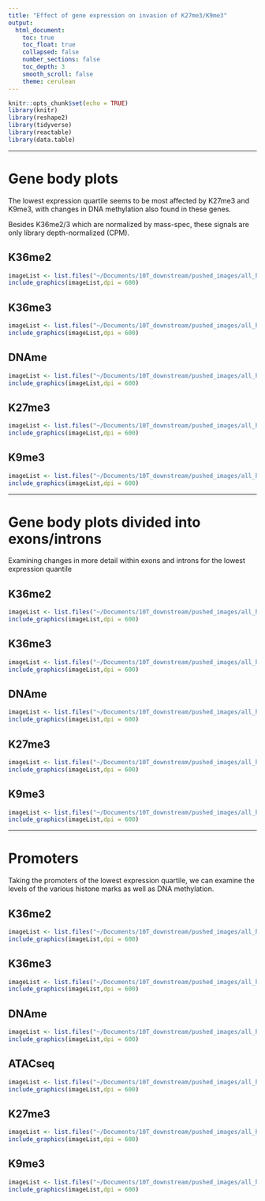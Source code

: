 ```yaml
---
title: "Effect of gene expression on invasion of K27me3/K9me3"
output:
  html_document:
    toc: true
    toc_float: true
    collapsed: false
    number_sections: false
    toc_depth: 3
    smooth_scroll: false
    theme: cerulean
---
```


```r
knitr::opts_chunk$set(echo = TRUE)
library(knitr)
library(reshape2)
library(tidyverse)
library(reactable)
library(data.table)
```

---

# Gene body plots {.tabset}

The lowest expression quartile seems to be most affected by K27me3 and K9me3, with changes in DNA methylation also found in these genes.

Besides K36me2/3 which are normalized by mass-spec, these signals are only library depth-normalized (CPM). 

## K36me2
```r
imageList <- list.files("~/Documents/10T_downstream/pushed_images/all_histone_marks/gene_body_plots/K36me2", pattern= "*.png", full.names=T)
include_graphics(imageList,dpi = 600)
```

## K36me3
```r
imageList <- list.files("~/Documents/10T_downstream/pushed_images/all_histone_marks/gene_body_plots/K36me3", pattern= "*.png", full.names=T)
include_graphics(imageList,dpi = 600)
```

## DNAme
```r
imageList <- list.files("~/Documents/10T_downstream/pushed_images/all_histone_marks/gene_body_plots/DNAme", pattern= "*.png", full.names=T)
include_graphics(imageList,dpi = 600)
```

## K27me3
```r
imageList <- list.files("~/Documents/10T_downstream/pushed_images/all_histone_marks/gene_body_plots/K27me3", pattern= "*.png", full.names=T)
include_graphics(imageList,dpi = 600)
```

## K9me3
```r
imageList <- list.files("~/Documents/10T_downstream/pushed_images/all_histone_marks/gene_body_plots/K9me3", pattern= "*.png", full.names=T)
include_graphics(imageList,dpi = 600)
```

---

# Gene body plots divided into exons/introns {.tabset}

Examining changes in more detail within exons and introns for the lowest expression quantile

## K36me2
```r
imageList <- list.files("~/Documents/10T_downstream/pushed_images/all_histone_marks/first_quantile_exon_intron/K36me2", pattern= "*.png", full.names=T)
include_graphics(imageList,dpi = 600)
```

## K36me3
```r
imageList <- list.files("~/Documents/10T_downstream/pushed_images/all_histone_marks/first_quantile_exon_intron/K36me3", pattern= "*.png", full.names=T)
include_graphics(imageList,dpi = 600)
```

## DNAme
```r
imageList <- list.files("~/Documents/10T_downstream/pushed_images/all_histone_marks/first_quantile_exon_intron/DNAme", pattern= "*.png", full.names=T)
include_graphics(imageList,dpi = 600)
```

## K27me3
```r
imageList <- list.files("~/Documents/10T_downstream/pushed_images/all_histone_marks/first_quantile_exon_intron/K27me3", pattern= "*.png", full.names=T)
include_graphics(imageList,dpi = 600)
```

## K9me3
```r
imageList <- list.files("~/Documents/10T_downstream/pushed_images/all_histone_marks/first_quantile_exon_intron/K9me3", pattern= "*.png", full.names=T)
include_graphics(imageList,dpi = 600)
```

---

# Promoters {.tabset}

Taking the promoters of the lowest expression quartile, we can examine the levels of the various histone marks as well as DNA methylation.

## K36me2
```r
imageList <- list.files("~/Documents/10T_downstream/pushed_images/all_histone_marks/promoters/K36me2", pattern= "*.png", full.names=T)
include_graphics(imageList,dpi = 600)
```

## K36me3
```r
imageList <- list.files("~/Documents/10T_downstream/pushed_images/all_histone_marks/promoters/K36me3", pattern= "*.png", full.names=T)
include_graphics(imageList,dpi = 600)
```

## DNAme
```r
imageList <- list.files("~/Documents/10T_downstream/pushed_images/all_histone_marks/promoters/DNAme", pattern= "*.png", full.names=T)
include_graphics(imageList,dpi = 600)
```

## ATACseq
```r
imageList <- list.files("~/Documents/10T_downstream/pushed_images/all_histone_marks/promoters/ATACseq", pattern= "*.png", full.names=T)
include_graphics(imageList,dpi = 600)
```

## K27me3
```r
imageList <- list.files("~/Documents/10T_downstream/pushed_images/all_histone_marks/promoters/K27me3", pattern= "*.png", full.names=T)
include_graphics(imageList,dpi = 600)
```

## K9me3
```r
imageList <- list.files("~/Documents/10T_downstream/pushed_images/all_histone_marks/promoters/K9me3", pattern= "*.png", full.names=T)
include_graphics(imageList,dpi = 600)
```

